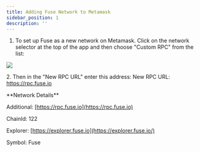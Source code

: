 ```yaml
---
title: Adding Fuse Network to Metamask
sidebar_position: 1
description: ''
---
```


1. To set up Fuse as a new network on Metamask. Click on the network selector at the top of the app and then choose "Custom RPC" from the list:

![](/img/assMRxFOj-hfekokwcTbddggN_-MVohzwcoaqm5IBcGGhf_-MVoj0Lx1BPLqn3p7MB__image.webp)

2\. Then in the "New RPC URL" enter this address: New RPC URL: https://rpc.fuse.io

<Admonition type="info" title="Optionally you can add the full parameters:">
  **Network Details**

  Additional: [https://rpc.fuse.io](https://rpc.fuse.io)

  ChainId: 122

  Explorer: [https://explorer.fuse.io](https://explorer.fuse.io/)

  Symbol: Fuse
</Admonition>
